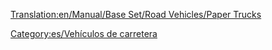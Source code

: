 [[Translation:en/Manual/Base Set/Road Vehicles/Paper Trucks]]

{{es/Vehículo de carretera|nombre    = Camión de Papel Uhl
  |imagen    = Uhl_Paper_Truck.png
  |precio    = 9.184 € (4,592 £)
  |velocidad = 48 km/h (30 mph)
  |coste     = 842 € (421 £)
  |diseño    = 1936
  |duración  = 15
  |capacidad = 15 toneladas de papel
}}
{{es/Vehículo de carretera|nombre    = Camión de Papel Balogh
  |imagen    = Balogh_Paper_Truck.png
  |precio    = 11.070 € (5.535 £)
  |velocidad = 88 km/h (55 mph)
  |coste     = 1.574 € (787 £)
  |diseño    = 1979
  |duración  = 15
  |capacidad = 18 toneladas de papel
}}
{{es/Vehículo de carretera|nombre    = Camión de Papel MPS
  |imagen    = MPS_Paper_Truck.png
  |precio    = 11.890 € (5.945 £)
  |velocidad = 112 km/h (70 mph)
  |coste     = 2.250 € (1.125 £)
  |diseño    = 2007
  |duración  = 15
  |capacidad = 20 toneladas de papel
}}


[[Category:es/Vehículos de carretera]]